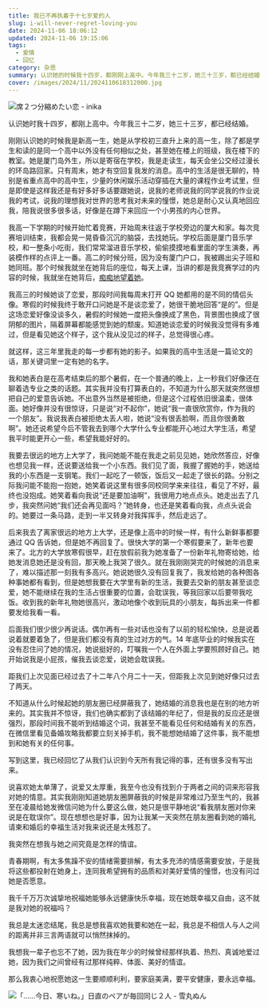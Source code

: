 ```yaml
---
title: 我已不再执着于十七岁爱的人
slug: i-will-never-regret-loving-you
date: 2024-11-06 18:06:12
updated: 2024-11-06 19:15:06
tags:
  - 爱情
  - 回忆
category: 杂思
summary: 认识她的时候我十四岁，都刚刚上高中。今年我三十二岁，她三十三岁，都已经结婚。
cover: /images/2024/11/2024110618312000.jpg
---
```


![席２つ分縮めたい恋 - inika](/images/2024/11/2024110618351500.jpg)

<MusicPlayer netease={2623119248} />

认识她时我十四岁，都刚上高中。今年我三十二岁，她三十三岁，都已经结婚。

刚刚认识她的时候我是新高一生，她是从学校初三直升上来的高一生，除了都是学生和读的是同一个高中以外没有任何相似之处，甚至她在楼上的班级，我在楼下的教室。她是厦门岛外生，所以是寄宿在学校，我是走读生，每天会坐公交经过漫长的环岛路回家。只有周末，她才有空回复我发的消息。高中的生活是很无聊的，特别是省重点高中的高中生，少量的休闲娱乐活动穿插在大量的课程作业考试里，但是即使是这样我还是有好多好多话要跟她说，说我的老师说我的同学说我的作业说我的考试，说我的理想我对世界的思考我对未来的憧憬，她总是耐心又认真地回应我，陪我说很多很多话，好像是在蹲下来回应一个小男孩的内心世界。

我高一下学期的时候开始忙着竞赛，开始周末往返于学校旁边的厦大和家。每次竞赛培训结束，我都会晃一晃昏昏沉沉的脑袋，去找她玩。学校后面是厦门音乐学校，和一整条小吃街，我们常常溜进音乐学校，偷偷摸摸地看里面的学生演奏，再装模作样的点评上一番。高二的时候分班，因为没有厦门户口，我被踢出尖子班和她同班。那个时候我就坐在她背后的座位，每天上课，当讲的都是我竞赛学过的内容的时候，我就坐在她背后，[痴痴地望着她](/posts/ignorant-age)。

我高三的时候她谈了恋爱，那段时间我每周末打开 QQ 她都用的是不同的情侣头像。寒假的时候我终于敢开口问她是不是谈恋爱了，她很干脆地回答“是的”。但是这场恋爱好像没谈多久，暑假的时候她一度把头像换成了黑色，背景图也换成了很阴郁的图片，隔着屏幕都能感觉到她的颓废。知道她谈恋爱的时候我没觉得有多难过，但是看见她这个样子，这个我从没见过的样子，总觉得很心疼。

就这样，这三年里我走的每一步都有她的影子。如果我的高中生活是一篇论文的话，那关键词里一定有她的名字。

我和她表白是在高考结束后的那个暑假，在一个普通的晚上，上一秒我们好像还在聊着选专业之类的话题。其实我并没有打算表白的，不知道为什么那天就突然很想把自己的爱意告诉她。不出意外当然是被拒绝，但是这个过程依旧很温柔，很体面。她好像并没有很惊讶，只是说“对不起你”，她说“我一直很欣赏你，作为我的一个朋友”。我说我表白被拒绝太丢人啦，她说“没有很丢脸啊，而且你很勇敢啊”。她还说希望今后不管我去到哪个大学什么专业都能开心地过大学生活，希望我平时能更开心一些，希望我能好好的。

我要去很远的地方上大学了，我问她能不能在我走之前见见她，她欣然答应，好像也想见我一样，还说要送给我一个小东西。我们见了面，我握了握她的手，她送给我的小东西是一支钢笔。我们一起吃了一顿饭，饭后又一起走了很长的路。分别之际我问能不能抱一抱她，她笑着说这里有很多同校同学来来往往，看见了不好，最终也没抱成。她笑着看向我说“还是要加油啊”，我很用力地点点头。她走出去了几步，我突然问她“我们还会再见面吗？”她转身，也还是笑着看向我，点点头说会的。她要过一条马路，走到一半又转身对我挥挥手，然后走远了。

后来我去了离家很远的地方上大学，还是像上高中的时候一样，有什么新鲜事都要通过 QQ 告诉她，但是她不再回复了。很快大学的第一个寒假要来了，新年也要来了。北方的大学放寒假很早，赶在放假前我为她准备了一份新年礼物寄给她，给她发消息她还是没有回，那天晚上我哭了很久。就在我刚刚哭完的时候她的消息来了，难以描述那一刻我有多高兴。她说她很久没有回复我了，我发给她的各种图各种事她都有看到，但是她想我要在大学里有新的生活，我要去交新的朋友甚至谈恋爱，她不能继续在我的生活占很重要的位置，会耽误我，等我回家以后要带我吃饭。收到我的新年礼物她很高兴，激动地像个收到玩具的小朋友，每拆出来一件都要发给我看一看。

后面我们很少很少再说话。偶尔再有一些对话也没有了以前的轻松愉快，总是说着说着就要着急了，但是我们都没有真的生过对方的气。14 年底毕业的时候我实在没有忍住问了她的情况，她说挺好的，叮嘱我一个人在外面上学要照顾好自己。她开始说我是小屁孩，催我去谈恋爱，说她会耽误我。

距我们上次见面已经过去了十二年八个月二十一天，但距我上次见到她好像只过去了两天。

不知道从什么时候起她的朋友圈已经屏蔽我了，她结婚的消息我也是在别的地方听来的。其实我并不惊讶，我们也确实都到了该结婚的年纪了，但是我的反应还是很强烈，那段时间我不能听到结婚这个词，我甚至不能看见任何和结婚有关的东西，在微信里看见备婚攻略我都要立刻关掉手机，我不能想她结婚了这件事，我不能想到和她有关的任何事。

写到这里，我已经回忆了从我们认识到今天所有我记得的事，还有很多没有写出来。

说喜欢她太单薄了，说爱又太厚重，我至今也没有找到介于两者之间的词来形容我对她的情意。其实我刚刚知道她朋友圈屏蔽我的时候是非常难过乃至生气的，我甚至在凌晨给她发微信问她为什么要这么做，她只是很平静地说“看我朋友圈对你来说是在耽误你”。现在想想也是好事，因为让我某一天突然在朋友圈看到她的婚礼请柬和婚后的幸福生活对我来说还是太残忍了。

我突然在想我与她之间究竟是怎样的情谊。

青春期啊，有太多焦躁不安的情绪需要排解，有太多充沛的情感需要安放，于是我将这些都投射在她身上，连同我希望拥有的品质和对美好爱情的憧憬，也没有问过她是否愿意。

我千千万万次诚挚地祝福她能够永远健康快乐幸福，现在她既幸福又自由，这不就是我对她的祝福吗？

我总是太迷恋结尾，我总是想我喜欢她我要和她在一起，我总是不相信人与人之间的距离并非三言两语就可以悄然抹掉的。

我想我一辈子也忘不了她，因为我在年少的时候曾经那样执着、热烈、真诚地爱过她，因为我们之间曾经有过那样纯粹、体面、美好的情谊。

那么我衷心地祝愿她这一生要顺顺利利，要家庭美满，要平安健康，要永远幸福。

![「……今日、寒いね。」日直のペアが毎回同じ２人 - 雪丸ぬん](/images/2024/11/2024110618345100.jpg)
